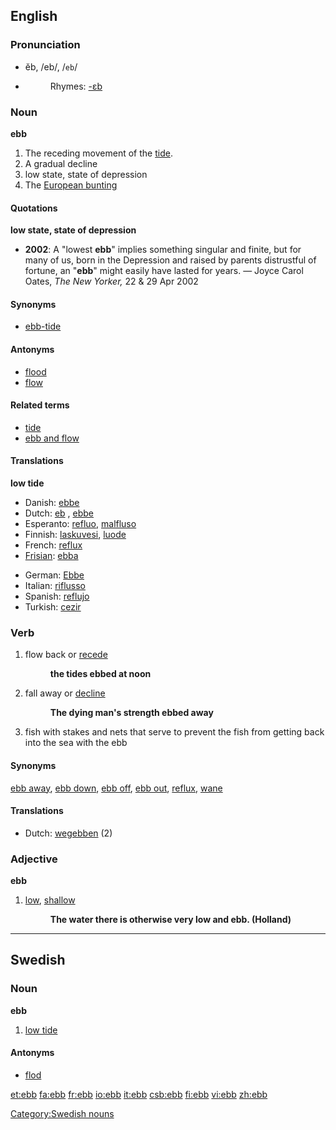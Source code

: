 ==English==
=== Pronunciation ===
*ĕb, /eb/, /<tt>eb</tt>/
*{{audio|en-us-ebb.ogg|Audio (US)}}
*:Rhymes: [[Rhymes:English:-ɛb|-ɛb]]

=== Noun ===
'''ebb'''

#The receding movement of the [[tide]].
#A gradual decline
#low state, state of depression
#The [[European bunting]]

====Quotations====
'''low state, state of depression'''
*'''2002''': A "lowest '''ebb'''" implies something singular and finite, but for many of us, born in the Depression and raised by parents distrustful of fortune, an "'''ebb'''" might easily have lasted for years. &mdash; Joyce Carol Oates, ''The New Yorker,'' 22 &amp; 29 Apr 2002

====Synonyms====
*[[ebb-tide]]

====Antonyms====
*[[flood]]
*[[flow]]

====Related terms====
*[[tide]]
*[[ebb and flow]]

====Translations====
'''low tide'''
{{top}}
*Danish: [[ebbe]] {{g|Danish}}
*Dutch: [[eb]] {{n}}, [[ebbe]] {{n}}
*Esperanto: [[refluo]], [[malfluso]]
*Finnish: [[laskuvesi]], [[luode]]
*French: [[reflux]] {{m}}
*[[Frisian]]: [[ebba]] {{g|Frisian}}
{{mid}}
*German: [[Ebbe]] {{f}}
*Italian: [[riflusso]] {{m}}
*Spanish: [[reflujo]] {{m}}
*Turkish: [[cezir]]
{{bottom}}

=== Verb ===
{{en-verb}}

# flow back or [[recede]]
#:'''the tides ebbed at noon'''
# fall away or [[decline]]
#:'''The dying man's strength ebbed away'''
# fish with stakes and nets that serve to prevent the fish from getting back into the sea with the ebb

====Synonyms====
[[ebb away]], [[ebb down]], [[ebb off]], [[ebb out]], [[reflux]], [[wane]]

====Translations====
*Dutch: [[wegebben]] (2)

===Adjective===
'''ebb'''

# [[low]], [[shallow]]
#: '''The water there is otherwise very low and ebb. (Holland)'''

----

==Swedish==
===Noun===
'''ebb''' {{c}}
#[[low tide]]

====Antonyms====
*[[flod]]

[[Category:Swedish nouns]]

[[et:ebb]]
[[fa:ebb]]
[[fr:ebb]]
[[io:ebb]]
[[it:ebb]]
[[csb:ebb]]
[[fi:ebb]]
[[vi:ebb]]
[[zh:ebb]]